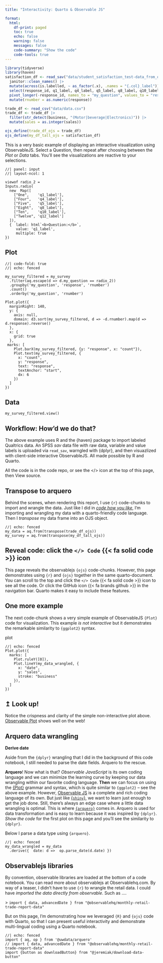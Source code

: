 ```yaml
---
title: "Interactivity: Quarto & Observable JS"

format: 
  html:
    df-print: paged
    toc: true
    echo: false
    warning: false
    messages: false
    code-summary: "Show the code"
    code-tools: true
---
```


```r
library(tidyverse)
library(haven)
satisfaction_df <- read_sav("data/student_satisfaction_test-data_from_qualtrics.sav") |> 
  janitor::clean_names() |> 
  mutate(across(is.labelled, ~ as_factor(.x), .names = "{.col}_label")) |> 
  select(response_id, q1_label, q4_label, q5_label, q8_label, q10_label, q12_label) |> 
  pivot_longer(-response_id, names_to = "my_question", values_to = "response") |> 
  mutate(rnumber = as.numeric(response))

trade_df <- read_csv("data/data.csv")
trade_df <- trade_df |> 
  filter(str_detect(business, "(Motor|beverage|Electronics)")) |> 
  mutate(sales = as.integer(sales))
```

```r
ojs_define(trade_df_ojs = trade_df)
ojs_define(my_df_tall_ojs = satisfaction_df)
```

This is a very basic example of displaying an interactive visualization using ObservableJS. Select a Question, then repeat after choosing between the *Plot* or *Data* tabs. You'll see the visualizations are reactive to your selections.

```ojs
//| panel: input
//| layout-ncol: 1

viewof radio_2 = 
Inputs.radio(
  new  Map([
    ["One",    'q1_label'], 
    ["Four",   'q4_label'],
    ["Five",   'q5_label'],
    ["Eight",  'q8_label'],
    ["Ten",    'q10_label'],
    ["Twelve", 'q12_label']
  ]),
  {  label: html`<b>Question:</b>`,
     value: 'q1_label',
     multiple: true
})
```

::: panel-tabset
## Plot

```ojs
//| code-fold: true
//| echo: fenced

my_survey_filtered = my_survey
  .filter(aq.escape(d => d.my_question == radio_2))
  .groupby('my_question', 'response', 'rnumber')
  .count()
  .orderby('my_question', 'rnumber')
  
Plot.plot({
  marginRight: 140,
  y: {
    axis: null,
    domain: d3.sort(my_survey_filtered, d => -d.rnumber).map(d => d.response).reverse()
  },
  x: {
    grid: true
  },
 marks: [
    Plot.barX(my_survey_filtered, {y: "response", x: "count"}),
    Plot.text(my_survey_filtered, {
      x: "count",
      y: "response",
      text: "response",
      textAnchor: "start",
      dx: 6
    })
  ]
})
```

## Data

```ojs
my_survey_filtered.view()
```
:::

::: {.callout-tip collapse="true"}
## Workflow: How'd we do that?

The above example uses R and the {haven} package to import labeled Qualtrics data. An SPSS *sav* data file with raw data, variable and value labels is uploaded via `read_sav`, warngled with {dplyr}, and then visuazlized with client-side interactive ObservableJS. All made possible by R and Quarto.

All the code is in the code repo, or see the \</\> icon at the top of this page, then View source.
:::

## Transpose to arquero

Behind the scenes, when rendering this report, I use `{r}` code-chunks to import and wrangle the data. Just like I did in [*code how you like*](basic.html), I'm importing and wrangling my data with a quarto-friendly code language. Then I *transpose* my data frame into an OJS object.

```ojs
//| echo: fenced
my_data = aq.from(transpose(trade_df_ojs))
my_survey = aq.from(transpose(my_df_tall_ojs))
```

::: callout-note
## Reveal code: click the `</> Code` {{< fa solid code >}} icon

This page reveals the observablejs `{ojs}` code-chunks. However, this page demonstrates using `{r}` and `{ojs}` together in the same quarto-document. You can scroll to the top and click the `</> Code` {{< fa solid code >}} icon to see all the code. Or click the GitHub icon {{< fa brands github >}} in the navigation bar. Quarto makes it easy to include these features.
:::

## One more example

The next code-chunk shows a very simple example of ObservableJS `{Plot}` code for visualization. This example *is not interactive* but it demonstrates the remarkable similarity to `{ggplot2}` syntax.

plot

```ojs
//| echo: fenced
Plot.plot({
  marks: [
    Plot.ruleY([0]),
    Plot.lineY(my_data_wrangled, {
      x: "date",
      y: "sales",
      stroke: "business"
    }),
  ]
})
```

::: callout-important
## ↥ Look up!

Notice the crispness and clarity of the simple non-interactive plot above. [Observable Plot](https://observablehq.com/@observablehq/plot) shows well on the web!
:::

## Arquero data wrangling

::: gray
**Derive date**

Aside from the `{dplyr}` wrangling that I did in the background of this code notebook, I still needed to parse the date fields. Arquero to the rescue.

**Arquero**! Now what is that? *Observable JavaScript* is its own coding language and we can minimize the learning curve by keeping our data wrangling within our favorite coding language. **Then** we can focus on using the [{Plot}](https://observablehq.com/plot) grammar and syntax, which is quite similar to `{ggplot2}` -- see the above example. However, [Observable JS](https://quarto.org/docs/interactive/ojs/) is a complete and rich coding language of its own. But just like [{`shiny`}](https://quarto.org/docs/interactive/shiny/), we want to learn just enough to get the job done. Still, there's always an edge case where a little data wrangling is optimal. This is where [`{arquero}`](https://observablehq.com/@uwdata/introducing-arquero) comes in. Arquero is used for data transformation and is easy to learn because it was inspired by `{dplyr}`. *Show the code* for the first plot on this page and you'll see the similarity to `{dplyr}`.

Below I parse a data type using `{arquero}`.
:::

```ojs
//| echo: fenced
my_data_wrangled = my_data
  .derive({  date: d =>  op.parse_date(d.date) })
```

## Observablejs libraries

By convention, observable libraries are loaded at the bottom of a code notebook. You can read more about observablejs at Observablehq.com. By way of a teaser, I didn't have to use `{r}` to wrangle the retail data. I could have *imported the data directly from observable*. Such as ....

\> `import { data, advancedDate } from "@observablehq/monthly-retail-trade-report-data"`

But on this page, I'm demonstrating how we leveraged `{R}` and `{ojs}` code with Quarto, so that I can present useful interactivity and demonstrate multi-lingual coding using a Quarto notebook.

```ojs
//| echo: fenced
import { aq, op } from '@uwdata/arquero'
// import { data, advancedDate } from "@observablehq/monthly-retail-trade-report-data"
import {button as downloadButton} from "@jeremiak/download-data-button"
```
